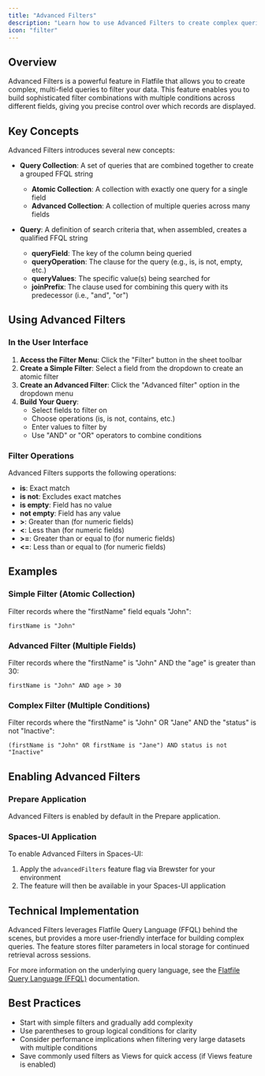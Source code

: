 ```yaml
---
title: "Advanced Filters"
description: "Learn how to use Advanced Filters to create complex queries in Flatfile Spaces"
icon: "filter"
---
```


<Snippet file="shared/dxpbanner.mdx" />

## Overview

Advanced Filters is a powerful feature in Flatfile that allows you to create complex, multi-field queries to filter your data. This feature enables you to build sophisticated filter combinations with multiple conditions across different fields, giving you precise control over which records are displayed.

## Key Concepts

Advanced Filters introduces several new concepts:

- **Query Collection**: A set of queries that are combined together to create a grouped FFQL string
  - **Atomic Collection**: A collection with exactly one query for a single field
  - **Advanced Collection**: A collection of multiple queries across many fields

- **Query**: A definition of search criteria that, when assembled, creates a qualified FFQL string
  - **queryField**: The key of the column being queried
  - **queryOperation**: The clause for the query (e.g., is, is not, empty, etc.)
  - **queryValues**: The specific value(s) being searched for
  - **joinPrefix**: The clause used for combining this query with its predecessor (i.e., "and", "or")

## Using Advanced Filters

### In the User Interface

1. **Access the Filter Menu**: Click the "Filter" button in the sheet toolbar
2. **Create a Simple Filter**: Select a field from the dropdown to create an atomic filter
3. **Create an Advanced Filter**: Click the "Advanced filter" option in the dropdown menu
4. **Build Your Query**:
   - Select fields to filter on
   - Choose operations (is, is not, contains, etc.)
   - Enter values to filter by
   - Use "AND" or "OR" operators to combine conditions

### Filter Operations

Advanced Filters supports the following operations:

- **is**: Exact match
- **is not**: Excludes exact matches
- **is empty**: Field has no value
- **not empty**: Field has any value
- **>**: Greater than (for numeric fields)
- **<**: Less than (for numeric fields)
- **>=**: Greater than or equal to (for numeric fields)
- **<=**: Less than or equal to (for numeric fields)

## Examples

### Simple Filter (Atomic Collection)

Filter records where the "firstName" field equals "John":

```
firstName is "John"
```

### Advanced Filter (Multiple Fields)

Filter records where the "firstName" is "John" AND the "age" is greater than 30:

```
firstName is "John" AND age > 30
```

### Complex Filter (Multiple Conditions)

Filter records where the "firstName" is "John" OR "Jane" AND the "status" is not "Inactive":

```
(firstName is "John" OR firstName is "Jane") AND status is not "Inactive"
```

## Enabling Advanced Filters

### Prepare Application

Advanced Filters is enabled by default in the Prepare application.

### Spaces-UI Application

To enable Advanced Filters in Spaces-UI:

1. Apply the `advancedFilters` feature flag via Brewster for your environment
2. The feature will then be available in your Spaces-UI application

## Technical Implementation

Advanced Filters leverages Flatfile Query Language (FFQL) behind the scenes, but provides a more user-friendly interface for building complex queries. The feature stores filter parameters in local storage for continued retrieval across sessions.

For more information on the underlying query language, see the [Flatfile Query Language (FFQL)](/learning-center/guides/flatfile_query_language) documentation.

## Best Practices

- Start with simple filters and gradually add complexity
- Use parentheses to group logical conditions for clarity
- Consider performance implications when filtering very large datasets with multiple conditions
- Save commonly used filters as Views for quick access (if Views feature is enabled)